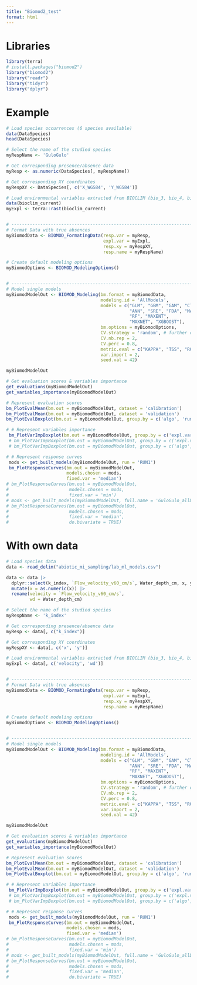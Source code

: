 ```yaml
---
title: "Biomod2_test"
format: html
---
```

# Libraries
```r
library(terra)
# install.packages("biomod2")
library("biomod2")
library("readr")
library("tidyr")
library("dplyr")
```

# Example 
```r
# Load species occurrences (6 species available)
data(DataSpecies)
head(DataSpecies)

# Select the name of the studied species
myRespName <- 'GuloGulo'

# Get corresponding presence/absence data
myResp <- as.numeric(DataSpecies[, myRespName])

# Get corresponding XY coordinates
myRespXY <- DataSpecies[, c('X_WGS84', 'Y_WGS84')]

# Load environmental variables extracted from BIOCLIM (bio_3, bio_4, bio_7, bio_11 & bio_12)
data(bioclim_current)
myExpl <- terra::rast(bioclim_current)


# ---------------------------------------------------------------------------- #
# Format Data with true absences
myBiomodData <- BIOMOD_FormatingData(resp.var = myResp,
                                     expl.var = myExpl,
                                     resp.xy = myRespXY,
                                     resp.name = myRespName)

# Create default modeling options
myBiomodOptions <- BIOMOD_ModelingOptions()


# ---------------------------------------------------------------------------- #
# Model single models
myBiomodModelOut <- BIOMOD_Modeling(bm.format = myBiomodData,
                                    modeling.id = 'AllModels',
                                    models = c("GLM", "GBM", "GAM", "CTA",
                                               "ANN", "SRE", "FDA", "MARS",
                                               "RF", "MAXENT",
                                               "MAXNET", "XGBOOST"),
                                    bm.options = myBiomodOptions,
                                    CV.strategy = 'random', # further options: kfold, block, strat, env or user.defined
                                    CV.nb.rep = 2,
                                    CV.perc = 0.8,
                                    metric.eval = c("KAPPA", "TSS", "ROC"),
                                    var.import = 2,
                                    seed.val = 42)

myBiomodModelOut

# Get evaluation scores & variables importance
get_evaluations(myBiomodModelOut)
get_variables_importance(myBiomodModelOut)

# Represent evaluation scores 
bm_PlotEvalMean(bm.out = myBiomodModelOut, dataset = 'calibration')
bm_PlotEvalMean(bm.out = myBiomodModelOut, dataset = 'validation')
bm_PlotEvalBoxplot(bm.out = myBiomodModelOut, group.by = c('algo', 'run'))

# # Represent variables importance 
 bm_PlotVarImpBoxplot(bm.out = myBiomodModelOut, group.by = c('expl.var', 'algo', 'algo'))
 # bm_PlotVarImpBoxplot(bm.out = myBiomodModelOut, group.by = c('expl.var', 'algo', 'dataset'))
 # bm_PlotVarImpBoxplot(bm.out = myBiomodModelOut, group.by = c('algo', 'expl.var', 'dataset'))

# # Represent response curves 
 mods <- get_built_models(myBiomodModelOut, run = 'RUN1')
 bm_PlotResponseCurves(bm.out = myBiomodModelOut, 
                       models.chosen = mods,
                       fixed.var = 'median')
# bm_PlotResponseCurves(bm.out = myBiomodModelOut, 
#                       models.chosen = mods,
#                       fixed.var = 'min')
# mods <- get_built_models(myBiomodModelOut, full.name = 'GuloGulo_allData_RUN2_RF')
# bm_PlotResponseCurves(bm.out = myBiomodModelOut, 
#                       models.chosen = mods,
#                       fixed.var = 'median',
#                       do.bivariate = TRUE)


```

# With own data
```r
# Load species data
data <- read_delim("abiotic_mi_sampling/lab_ml_models.csv") 

data <- data |>
  dplyr::select(k_index, `Flow_velocity_v60_cm/s`, Water_depth_cm, x, y) |>
  mutate(x = as.numeric(x)) |>
  rename(velocity = `Flow_velocity_v60_cm/s`,
         wd = Water_depth_cm)

# Select the name of the studied species
myRespName <- 'k_index'

# Get corresponding presence/absence data
myResp <- data[, c("k_index")]

# Get corresponding XY coordinates
myRespXY <- data[, c('x', 'y')]

# Load environmental variables extracted from BIOCLIM (bio_3, bio_4, bio_7, bio_11 & bio_12)
myExpl <- data[, c('velocity', 'wd')]


# ---------------------------------------------------------------------------- #
# Format Data with true absences
myBiomodData <- BIOMOD_FormatingData(resp.var = myResp,
                                     expl.var = myExpl,
                                     resp.xy = myRespXY,
                                     resp.name = myRespName)

# Create default modeling options
myBiomodOptions <- BIOMOD_ModelingOptions()


# ---------------------------------------------------------------------------- #
# Model single models
myBiomodModelOut <- BIOMOD_Modeling(bm.format = myBiomodData,
                                    modeling.id = 'AllModels',
                                    models = c("GLM", "GBM", "GAM", "CTA",
                                               "ANN", "SRE", "FDA", "MARS",
                                               "RF", "MAXENT",
                                               "MAXNET", "XGBOOST"),
                                    bm.options = myBiomodOptions,
                                    CV.strategy = 'random', # further options: kfold, block, strat, env or user.defined
                                    CV.nb.rep = 2,
                                    CV.perc = 0.8,
                                    metric.eval = c("KAPPA", "TSS", "ROC"),
                                    var.import = 2,
                                    seed.val = 42)

myBiomodModelOut

# Get evaluation scores & variables importance
get_evaluations(myBiomodModelOut)
get_variables_importance(myBiomodModelOut)

# Represent evaluation scores 
bm_PlotEvalMean(bm.out = myBiomodModelOut, dataset = 'calibration')
bm_PlotEvalMean(bm.out = myBiomodModelOut, dataset = 'validation')
bm_PlotEvalBoxplot(bm.out = myBiomodModelOut, group.by = c('algo', 'run'))

# # Represent variables importance 
 bm_PlotVarImpBoxplot(bm.out = myBiomodModelOut, group.by = c('expl.var', 'algo', 'algo'))
 # bm_PlotVarImpBoxplot(bm.out = myBiomodModelOut, group.by = c('expl.var', 'algo', 'dataset'))
 # bm_PlotVarImpBoxplot(bm.out = myBiomodModelOut, group.by = c('algo', 'expl.var', 'dataset'))

# # Represent response curves 
 mods <- get_built_models(myBiomodModelOut, run = 'RUN1')
 bm_PlotResponseCurves(bm.out = myBiomodModelOut, 
                       models.chosen = mods,
                       fixed.var = 'median')
# bm_PlotResponseCurves(bm.out = myBiomodModelOut, 
#                       models.chosen = mods,
#                       fixed.var = 'min')
# mods <- get_built_models(myBiomodModelOut, full.name = 'GuloGulo_allData_RUN2_RF')
# bm_PlotResponseCurves(bm.out = myBiomodModelOut, 
#                       models.chosen = mods,
#                       fixed.var = 'median',
#                       do.bivariate = TRUE)


```

